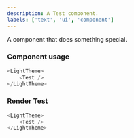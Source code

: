 ```yaml
---
description: A Test component.
labels: ['text', 'ui', 'component']
---
```



A component that does something special.

### Component usage
```js
<LightTheme>
    <Test />
</LightTheme>
```

### Render Test

```js live
<LightTheme>
    <Test />
</LightTheme>
```
